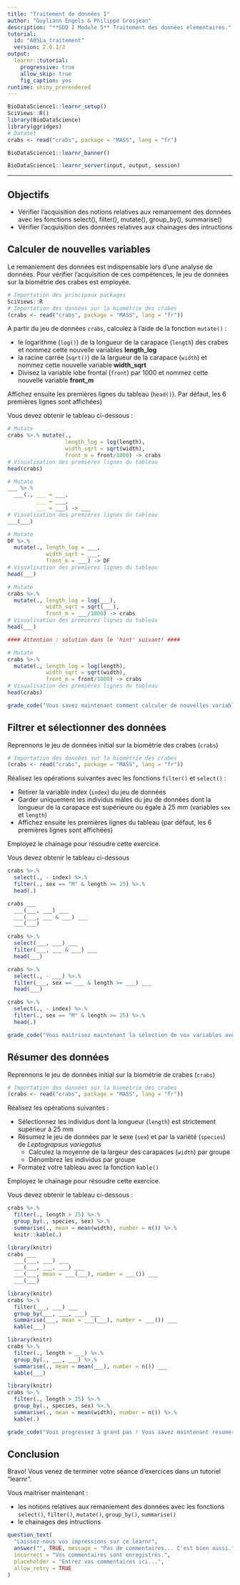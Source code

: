 ```yaml
---
title: "Traitement de données I"
author: "Guyliann Engels & Philippe Grosjean"
description: "**SDD I Module 5** Traitement des données élémentaires."
tutorial:
  id: "A05La_traitement"
  version: 2.0.1/3
output:
  learnr::tutorial:
    progressive: true
    allow_skip: true
    fig_caption: yes
runtime: shiny_prerendered
---
```


```r
BioDataScience1::learnr_setup()
SciViews::R()
library(BioDataScience)
library(ggridges)
# Dataset
crabs <- read("crabs", package = "MASS", lang = "fr")
```

```r
BioDataScience1::learnr_banner()
```

```r
BioDataScience1::learnr_server(input, output, session)
```

----

## Objectifs

- Vérifier l'acquisition des notions relatives aux remaniement des données avec les fonctions select(), filter(), mutate(), group_by(), summarise()
- Vérifier l'acquisition des données relatives aux chainages des intructions

## Calculer de nouvelles variables

Le remaniement des données est indispensable lors d'une analyse de données. Pour vérifier l'acquisition de ces compétences, le jeu de données sur la biométrie des crabes est employée.

```r
# Importation des principaux packages 
SciViews::R
# Importation des données sur la biométrie des crabes
(crabs <- read("crabs", package = "MASS", lang = "fr"))
```

A partir du jeu de données `crabs`, calculez à l'aide de la fonction `mutate()` : 

- le logarithme (`log()`) de la longueur de la carapace (`length`) des crabes et nommez cette nouvelle variables **length_log**
- la racine carrée (`sqrt()`) de la largueur de la carapace (`width`) et nommez cette nouvelle variable **width_sqrt**
- Divisez la variable lobe frontal (`front`) par 1000 et nommez cette nouvelle variable **front_m**

Affichez ensuite les premières lignes du tableau (`head()`). Par défaut, les 6 premières lignes sont affichées)

Vous devez obtenir le tableau ci-dessous : 

```r
# Mutate
crabs %>.% mutate(., 
                  length_log = log(length),
                  width_sqrt = sqrt(width),
                  front_m = front/1000) -> crabs
# Visualisation des premières lignes du tableau 
head(crabs)
```

```r
# Mutate
___ %>.% 
  ___(., ___ = ___,
         ___ = ___,
         ___ = ___) -> ___
# Visualisation des premières lignes du tableau 
___(___)
```

```r
# Mutate
DF %>.% 
  mutate(., length_log = ___,
            width_sqrt = ___,
            front_m = ___) -> DF
# Visualisation des premières lignes du tableau 
head(___)
```

```r
# Mutate
crabs %>.% 
  mutate(., length_log = log(___),
            width_sqrt = sqrt(___),
            front_m = ___/1000) -> crabs
# Visualisation des premières lignes du tableau 
head(___)

#### Attention : solution dans le 'hint' suivant! ####
```

```r
# Mutate
crabs %>.% 
  mutate(., length_log = log(length),
            width_sqrt = sqrt(width),
            front_m = front/1000) -> crabs
# Visualisation des premières lignes du tableau 
head(crabs)
```

```r
grade_code("Vous savez maintenant comment calculer de nouvelles variables avec la fonction `mutate()`.")
```

## Filtrer et sélectionner des données

Reprennons le jeu de données initial sur la biométrie des crabes (`crabs`)

```r
# Importation des données sur la biométrie des crabes
(crabs <- read("crabs", package = "MASS", lang = "fr"))
```

Réalisez les opérations suivantes avec les fonctions `filter()` et `select()` : 

- Retirer la variable index (`index`) du jeu de données
- Garder uniquement les individus mâles du jeu de données dont la longueur de la carapace est supérieure ou égale à 25 mm (variables `sex` et `length`)
- Affichez ensuite les premières lignes du tableau (par défaut, les 6 premières lignes sont affichées)

Employez le chainage pour résoudre cette exercice.

Vous devez obtenir le tableau ci-dessous

```r
crabs %>.%
  select(., - index) %>.%
  filter(., sex == "M" & length >= 25) %>.%
  head(.)
```

```r
crabs ___
  ___(___, ___) ___
  ___(___, ___ & ___) ___
  ___(___)
```

```r
crabs %>.%
  select(___, ___) ___
  filter(___, ___ & ___) ___
  head(___)
```

```r
crabs %>.%
  select(., - ___) %>.%
  filter(___, sex == ___ & length >= ___) ___
  head(___)
```

```r
crabs %>.%
  select(., - index) %>.%
  filter(., sex == "M" & length >= 25) %>.%
  head(.)
```

```r
grade_code("Vous maitrisez maintenant la sélection de vos variables avec `select()` et de vos observations avec `filter()`.")
```

## Résumer des données

Reprennons le jeu de données initial sur la biométrie de crabes (`crabs`)

```r
# Importation des données sur la biométrie des crabes
(crabs <- read("crabs", package = "MASS", lang = "fr"))
```

Réalisez les opérations suivantes : 

- Sélectionnez les individus dont la longueur (`length`) est strictement supérieur à 25 mm
- Résumez le jeu de données par le sexe (`sex`) et par la variété (`species`) de *Leptograpsus variegatus*
    + Calculez la moyenne de la largeur des carapaces (`width`) par groupe
    + Dénombrez les individus par groupe
- Formatez votre tableau avec la fonction `kable()`

Employez le chainage pour résoudre cette exercice.

Vous devez obtenir le tableau ci-dessous : 

```r
crabs %>.%
  filter(., length > 25) %>.%
  group_by(., species, sex) %>.%
  summarise(., mean = mean(width), number = n()) %>.%
  knitr::kable(.)
```

```r
library(knitr)
crabs ___
  ___(___, ___) ___
  ___(___, ___, ___) ___
  ___(___, mean = ___(___), number = ___()) ___
  ___(___)
```

```r
library(knitr)
crabs %>.%
  filter(___, ___) ___
  group_by(___, ___, ___) ___
  summarise(___, mean = ___(___), number = ___()) ___
  kable(___)
```

```r
library(knitr)
crabs %>.%
  filter(., length > ___) %>.%
  group_by(., ___, ___) %>.%
  summarise(., mean = mean(___), number = n()) ___
  kable(___)
```

```r
library(knitr)
crabs %>.%
  filter(., length > 25) %>.%
  group_by(., species, sex) %>.%
  summarise(., mean = mean(width), number = n()) %>.%
  kable(.)
```

```r
grade_code("Vous progressez à grand pas ! Vous savez maintenant résumer vos données avec `group_by()` et `summarise()` et formater vos sorties avec `kable()`.")
```

## Conclusion

Bravo! Vous venez de terminer votre séance d'exercices dans un tutoriel "learnr". 

Vous maitriser maintenant :

- les notions relatives aux remaniement des données avec les fonctions `select()`, `filter()`, `mutate()`, `group_by()`, `summarise()`
- le chainages des intructions

```r
question_text(
  "Laissez-nous vos impressions sur ce learnr",
  answer("", TRUE, message = "Pas de commentaires... C'est bien aussi."),
  incorrect = "Vos commentaires sont enregistrés.",
  placeholder = "Entrez vos commentaires ici...",
  allow_retry = TRUE
)
```

